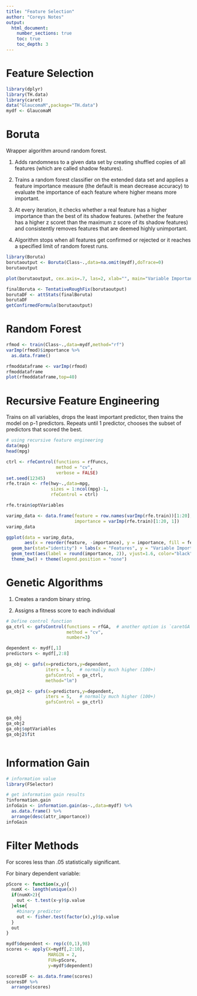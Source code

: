 ---
title: "Feature Selection"
author: "Coreys Notes"
output:
  html_document:
    number_sections: true
    toc: true
    toc_depth: 3
---


# Feature Selection

```{r libraries, message=FALSE, warning=FALSE}
library(dplyr)
library(TH.data)
library(caret)
data("GlaucomaM",package="TH.data")
mydf <- GlaucomaM
```

# Boruta

Wrapper algorithm around random forest. 

1) Adds randomness to a given data set by creating shuffled copies of all features (which are called shadow features).

2) Trains a random forest classifier on the extended data set and applies a feature importance measure (the default is mean decrease accuracy) to evaluate the importance of each feature where higher means more important. 

3) At every iteration, it checks whether a real feature has a higher importance than the best of its shadow features. (whether the feature has a higher z scoret than the maximum z score of its shadow features) and consistently removes features that are deemed highly unimportant. 

4) Algorithm stops when all features get confirmed or rejected or it reaches a specified limit of random forest runs. 



```{r boruta}
library(Boruta)
borutaoutput <- Boruta(Class~.,data=na.omit(mydf),doTrace=0)
borutaoutput

plot(borutaoutput, cex.axis=.7, las=2, xlab="", main="Variable Importance")

finalBoruta <- TentativeRoughFix(borutaoutput)
borutaDF <- attStats(finalBoruta)
borutaDF
getConfirmedFormula(borutaoutput)
```
# Random Forest

```{r random forest}
rfmod <- train(Class~.,data=mydf,method="rf")
varImp(rfmod)$importance %>% 
  as.data.frame()

rfmoddataframe <- varImp(rfmod)
rfmoddataframe
plot(rfmoddataframe,top=40)
```

# Recursive Feature Engineering

Trains on all variables, drops the least important predictor, then trains the model on p-1 predictors. Repeats until 1 predictor, chooses the subset of predictors that scored the best. 

```{r}
# using recursive feature engineering
data(mpg)
head(mpg)

ctrl <- rfeControl(functions = rfFuncs,
                   method = "cv",
                   verbose = FALSE)
set.seed(12345)
rfe.train <- rfe(hwy~.,data=mpg,
                 sizes = 1:ncol(mpg)-1,
                 rfeControl = ctrl)

rfe.train$optVariables

varimp_data <- data.frame(feature = row.names(varImp(rfe.train))[1:20],
                          importance = varImp(rfe.train)[1:20, 1])
varimp_data

ggplot(data = varimp_data, 
       aes(x = reorder(feature, -importance), y = importance, fill = feature)) +
  geom_bar(stat="identity") + labs(x = "Features", y = "Variable Importance") + 
  geom_text(aes(label = round(importance, 2)), vjust=1.6, color="black", size=4) + 
  theme_bw() + theme(legend.position = "none")

```

# Genetic Algorithms

1) Creates a random binary string.

2) Assigns a fitness score to each individual

```{r genetic alrogithms}
# Define control function
ga_ctrl <- gafsControl(functions = rfGA,  # another option is `caretGA`.
                       method = "cv",
                       number=3)

dependent <- mydf[,1]
predictors <- mydf[,2:8]

ga_obj <- gafs(x=predictors,y=dependent,
               iters = 5,   # normally much higher (100+)
               gafsControl = ga_ctrl,
               method="lm")

ga_obj2 <- gafs(x=predictors,y=dependent,
               iters = 5,   # normally much higher (100+)
               gafsControl = ga_ctrl)


ga_obj
ga_obj2
ga_obj$optVariables
ga_obj2$fit



```

# Information Gain

```{r information gain}

# information value
library(FSelector)

# get information gain results
?information.gain
infoGain <- information.gain(as~.,data=mydf) %>% 
  as.data.frame() %>% 
  arrange(desc(attr_importance))
infoGain
```

# Filter Methods

For scores less than .05 statistically significant.

For binary dependent variable:


```{r filter methods}
pScore <- function(x,y){
  numX <- length(unique(x))
  if(numX>2){
    out <- t.test(x~y)$p.value
  }else{
    #binary predictor
    out <- fisher.test(factor(x),y)$p.value
  }
  out
}

mydf$dependent <- rep(c(0,1),98)
scores <- apply(X=mydf[,2:10],
                MARGIN = 2,
                FUN=pScore,
                y=mydf$dependent)

scoresDF <- as.data.frame(scores)
scoresDF %>% 
  arrange(scores)
```